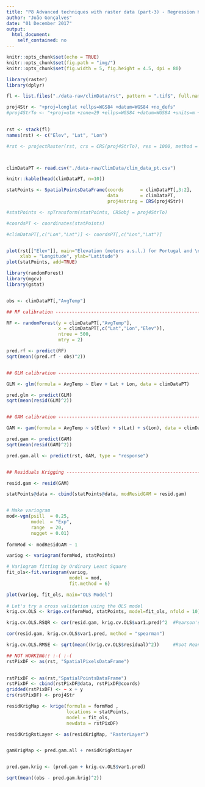 ```yaml
---
title: "P8 Advanced techniques with raster data (part-3) - Regression Kriging""
author: "João Gonçalves"
date: "01 December 2017"
output: 
  html_document:
    self_contained: no
---
```


```r

knitr::opts_chunk$set(echo = TRUE)
knitr::opts_chunk$set(fig.path = "img/")
knitr::opts_chunk$set(fig.width = 5, fig.height = 4.5, dpi = 80)

```

```r

library(raster)
library(dplyr)

fl <- list.files("./data-raw/climData/rst", pattern = ".tif$", full.names = TRUE)

proj4Str <- "+proj=longlat +ellps=WGS84 +datum=WGS84 +no_defs"
#proj4StrTo <- "+proj=utm +zone=29 +ellps=WGS84 +datum=WGS84 +units=m +no_defs"
 

rst <- stack(fl)
names(rst) <- c("Elev", "Lat", "Lon")

#rst <- projectRaster(rst, crs = CRS(proj4StrTo), res = 1000, method = "bilinear")



climDataPT <- read.csv("./data-raw/ClimData/clim_data_pt.csv")

knitr::kable(head(climDataPT, n=10))

```

```r

 
  
statPoints <- SpatialPointsDataFrame(coords      = climDataPT[,3:2], 
                                     data        = climDataPT,
                                     proj4string = CRS(proj4Str))

#statPoints <- spTransform(statPoints, CRSobj = proj4StrTo)

#coordsPT <- coordinates(statPoints)

#climDataPT[,c("Lon","Lat")] <- coordsPT[,c("Lon","Lat")]


plot(rst[["Elev"]], main="Elevation (meters a.s.l.) for Portugal and \nweather stations",
     xlab = "Longitude", ylab="Latitude")
plot(statPoints, add=TRUE)

```

```r

library(randomForest)
library(mgcv)
library(gstat)


obs <- climDataPT[,"AvgTemp"]

## RF calibration --------------------------------------------------------------

RF <- randomForest(y = climDataPT[,"AvgTemp"], 
                   x = climDataPT[,c("Lat","Lon","Elev")],
                   ntree = 500,
                   mtry = 2)

pred.rf <- predict(RF)
sqrt(mean((pred.rf - obs)^2))


## GLM calibration ------------------------------------------------------------- 

GLM <- glm(formula = AvgTemp ~ Elev + Lat + Lon, data = climDataPT)

pred.glm <- predict(GLM)
sqrt(mean(resid(GLM)^2))


## GAM calibration -------------------------------------------------------------

GAM <- gam(formula = AvgTemp ~ s(Elev) + s(Lat) + s(Lon), data = climDataPT)

pred.gam <- predict(GAM)
sqrt(mean(resid(GAM)^2))

pred.gam.all <- predict(rst, GAM, type = "response")


## Residuals Krigging ----------------------------------------------------------

resid.gam <- resid(GAM)

statPoints@data <- cbind(statPoints@data, modResidGAM = resid.gam)


# Make variogram
mod<-vgm(psill  = 0.25, 
         model  = "Exp",
         range  = 20,
         nugget = 0.01)
    
formMod <- modResidGAM ~ 1

variog <- variogram(formMod, statPoints)

# Variogram fitting by Ordinary Least Sqaure
fit_ols<-fit.variogram(variog, 
                       model = mod, 
                       fit.method = 6)

plot(variog, fit_ols, main="OLS Model")
    
# Let's try a cross validation using the OLS model
krig.cv.OLS <- krige.cv(formMod, statPoints, model=fit_ols, nfold = 10)

krig.cv.OLS.RSQR <- cor(resid.gam, krig.cv.OLS$var1.pred)^2  #Pearson's R Squared

cor(resid.gam, krig.cv.OLS$var1.pred, method = "spearman")

krig.cv.OLS.RMSE <- sqrt(mean((krig.cv.OLS$residual)^2))     #Root Mean Square Error


```


```r

## NOT WORKING!! :-( :-(
rstPixDF <- as(rst, "SpatialPixelsDataFrame")
 

```

```r
rstPixDF <- as(rst,"SpatialPointsDataFrame")
rstPixDF <- cbind(rstPixDF@data, rstPixDF@coords)
gridded(rstPixDF) <- ~ x + y
crs(rstPixDF) <- proj4Str 


```

```r


residKrigMap <- krige(formula = formMod ,
                      locations = statPoints, 
                      model = fit_ols, 
                      newdata = rstPixDF)

residKrigRstLayer <- as(residKrigMap, "RasterLayer")


gamKrigMap <- pred.gam.all + residKrigRstLayer


pred.gam.krig <- (pred.gam + krig.cv.OLS$var1.pred)

sqrt(mean((obs - pred.gam.krig)^2))


```


